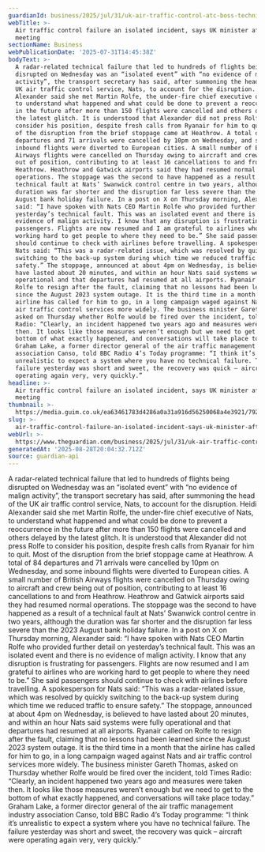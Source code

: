 ```yaml
---
guardianId: business/2025/jul/31/uk-air-traffic-control-atc-boss-technical-failure-nats
webTitle: >-
  Air traffic control failure an isolated incident, says UK minister after
  meeting
sectionName: Business
webPublicationDate: '2025-07-31T14:45:38Z'
bodyText: >-
  A radar-related technical failure that led to hundreds of flights being
  disrupted on Wednesday was an “isolated event” with “no evidence of malign
  activity”, the transport secretary has said, after summoning the head of the
  UK air traffic control service, Nats, to account for the disruption. Heidi
  Alexander said she met Martin Rolfe, the under-fire chief executive of Nats,
  to understand what happened and what could be done to prevent a reoccurrence
  in the future after more than 150 flights were cancelled and others delayed by
  the latest glitch. It is understood that Alexander did not press Rolfe to
  consider his position, despite fresh calls from Ryanair for him to quit. Most
  of the disruption from the brief stoppage came at Heathrow. A total of 84
  departures and 71 arrivals were cancelled by 10pm on Wednesday, and some
  inbound flights were diverted to European cities. A small number of British
  Airways flights were cancelled on Thursday owing to aircraft and crew being
  out of position, contributing to at least 16 cancellations to and from
  Heathrow. Heathrow and Gatwick airports said they had resumed normal
  operations. The stoppage was the second to have happened as a result of a
  technical fault at Nats’ Swanwick control centre in two years, although the
  duration was far shorter and the disruption far less severe than the 2023
  August bank holiday failure. In a post on X on Thursday morning, Alexander
  said: “I have spoken with Nats CEO Martin Rolfe who provided further detail on
  yesterday’s technical fault. This was an isolated event and there is no
  evidence of malign activity. I know that any disruption is frustrating for
  passengers. Flights are now resumed and I am grateful to airlines who are
  working hard to get people to where they need to be.” She said passengers
  should continue to check with airlines before travelling. A spokesperson for
  Nats said: “This was a radar-related issue, which was resolved by quickly
  switching to the back-up system during which time we reduced traffic to ensure
  safety.” The stoppage, announced at about 4pm on Wednesday, is believed to
  have lasted about 20 minutes, and within an hour Nats said systems were fully
  operational and that departures had resumed at all airports. Ryanair called on
  Rolfe to resign after the fault, claiming that no lessons had been learned
  since the August 2023 system outage. It is the third time in a month that the
  airline has called for him to go, in a long campaign waged against Nats and
  air traffic control services more widely. The business minister Gareth Thomas,
  asked on Thursday whether Rolfe would be fired over the incident, told Times
  Radio: “Clearly, an incident happened two years ago and measures were taken
  then. It looks like those measures weren’t enough but we need to get to the
  bottom of what exactly happened, and conversations will take place today.”
  Graham Lake, a former director general of the air traffic management industry
  association Canso, told BBC Radio 4’s Today programme: “I think it’s
  unrealistic to expect a system where you have no technical failure. The
  failure yesterday was short and sweet, the recovery was quick – aircraft were
  operating again very, very quickly.”
headline: >-
  Air traffic control failure an isolated incident, says UK minister after
  meeting
thumbnail: >-
  https://media.guim.co.uk/ea63461783d4286a0a31a916d56250068a4e3921/792_0_3960_3168/500.jpg
slug: >-
  air-traffic-control-failure-an-isolated-incident-says-uk-minister-after-meeting
webUrl: >-
  https://www.theguardian.com/business/2025/jul/31/uk-air-traffic-control-atc-boss-technical-failure-nats
generatedAt: '2025-08-28T20:04:32.712Z'
source: guardian-api
---
```

A radar-related technical failure that led to hundreds of flights being disrupted on Wednesday was an “isolated event” with “no evidence of malign activity”, the transport secretary has said, after summoning the head of the UK air traffic control service, Nats, to account for the disruption. Heidi Alexander said she met Martin Rolfe, the under-fire chief executive of Nats, to understand what happened and what could be done to prevent a reoccurrence in the future after more than 150 flights were cancelled and others delayed by the latest glitch. It is understood that Alexander did not press Rolfe to consider his position, despite fresh calls from Ryanair for him to quit. Most of the disruption from the brief stoppage came at Heathrow. A total of 84 departures and 71 arrivals were cancelled by 10pm on Wednesday, and some inbound flights were diverted to European cities. A small number of British Airways flights were cancelled on Thursday owing to aircraft and crew being out of position, contributing to at least 16 cancellations to and from Heathrow. Heathrow and Gatwick airports said they had resumed normal operations. The stoppage was the second to have happened as a result of a technical fault at Nats’ Swanwick control centre in two years, although the duration was far shorter and the disruption far less severe than the 2023 August bank holiday failure. In a post on X on Thursday morning, Alexander said: “I have spoken with Nats CEO Martin Rolfe who provided further detail on yesterday’s technical fault. This was an isolated event and there is no evidence of malign activity. I know that any disruption is frustrating for passengers. Flights are now resumed and I am grateful to airlines who are working hard to get people to where they need to be.” She said passengers should continue to check with airlines before travelling. A spokesperson for Nats said: “This was a radar-related issue, which was resolved by quickly switching to the back-up system during which time we reduced traffic to ensure safety.” The stoppage, announced at about 4pm on Wednesday, is believed to have lasted about 20 minutes, and within an hour Nats said systems were fully operational and that departures had resumed at all airports. Ryanair called on Rolfe to resign after the fault, claiming that no lessons had been learned since the August 2023 system outage. It is the third time in a month that the airline has called for him to go, in a long campaign waged against Nats and air traffic control services more widely. The business minister Gareth Thomas, asked on Thursday whether Rolfe would be fired over the incident, told Times Radio: “Clearly, an incident happened two years ago and measures were taken then. It looks like those measures weren’t enough but we need to get to the bottom of what exactly happened, and conversations will take place today.” Graham Lake, a former director general of the air traffic management industry association Canso, told BBC Radio 4’s Today programme: “I think it’s unrealistic to expect a system where you have no technical failure. The failure yesterday was short and sweet, the recovery was quick – aircraft were operating again very, very quickly.”
